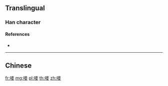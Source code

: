 {{also|嘍}}
==Translingual==

===Han character===
{{Han char|rn=30|rad=口|as=09|sn=12|four=|canj=RFDV|ids=⿰口娄}}

====References====
* {{Han ref|kx=0201.121|hdz=10661.030|uh=55BD|ud=21949}}

----

==Chinese==
{{zh-see|嘍}}

[[fr:喽]]
[[mg:喽]]
[[pl:喽]]
[[th:喽]]
[[zh:喽]]